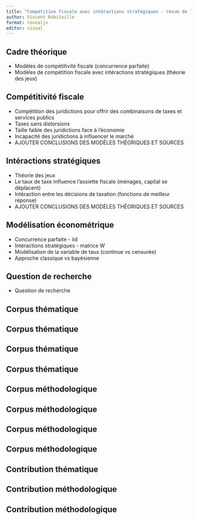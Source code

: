 ```yaml
---
title: "Compétition fiscale avec intéractions stratégiques - revue de littérature sur les modèles empiriques"
author: Vincent Robitaille
format: revealjs
editor: visual
---
```


## Cadre théorique

- Modèles de compétitivité fiscale (concurrence parfaite)
- Modèles de compétition fiscale avec intéractions stratégiques (théorie des jeux)

## Compétitivité fiscale
- Compétition des juridictions pour offrir des combinaisons de taxes et services publics
- Taxes sans distorsions
- Taille faible des juridictions face à l'économie
- Incapacité des juridictions à influencer le marché
- AJOUTER CONCLUSIONS DES MODÈLES THÉORIQUES ET SOURCES

## Intéractions stratégiques
- Théorie des jeux
- Le taux de taxe influence l'assiette fiscale (ménages, capital se déplacent)
- Intéraction entre les décisions de taxation (fonctions de meilleur réponse)
- AJOUTER CONCLUSIONS DES MODÈLES THÉORIQUES ET SOURCES

## Modélisation économétrique
- Concurrence parfaite - iid
- Intéractions stratégiques - matrice W
- Modélisation de la variable de taux (continue vs censurée)
- Approche classique vs bayésienne

## Question de recherche
- Question de recherche

## Corpus thématique

## Corpus thématique

## Corpus thématique

## Corpus thématique

## Corpus méthodologique

## Corpus méthodologique

## Corpus méthodologique

## Corpus méthodologique

## Contribution thématique

## Contribution méthodologique

## Contribution méthodologique



